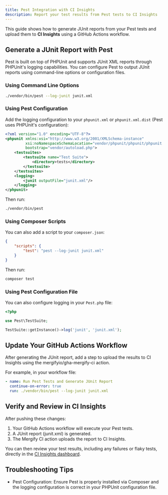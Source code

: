 ```yaml
---
title: Pest Integration with CI Insights
description: Report your test results from Pest tests to CI Insights
---
```



This guide shows how to generate JUnit reports from your Pest tests and upload
them to **CI Insights** using a GitHub Actions workflow.

## Generate a JUnit Report with Pest

Pest is built on top of PHPUnit and supports JUnit XML reports through PHPUnit's
logging capabilities. You can configure Pest to output JUnit reports using
command-line options or configuration files.

### Using Command Line Options

```bash
./vendor/bin/pest --log-junit junit.xml
```

### Using Pest Configuration

Add the logging configuration to your `phpunit.xml` or `phpunit.xml.dist` (Pest uses PHPUnit's configuration):

```xml
<?xml version="1.0" encoding="UTF-8"?>
<phpunit xmlns:xsi="http://www.w3.org/2001/XMLSchema-instance"
         xsi:noNamespaceSchemaLocation="vendor/phpunit/phpunit/phpunit.xsd"
         bootstrap="vendor/autoload.php">
    <testsuites>
        <testsuite name="Test Suite">
            <directory>tests</directory>
        </testsuite>
    </testsuites>
    <logging>
        <junit outputFile="junit.xml"/>
    </logging>
</phpunit>
```

Then run:

```bash
./vendor/bin/pest
```

### Using Composer Scripts

You can also add a script to your `composer.json`:

```json
{
    "scripts": {
        "test": "pest --log-junit junit.xml"
    }
}
```

Then run:

```bash
composer test
```

### Using Pest Configuration File

You can also configure logging in your `Pest.php` file:

```php
<?php

use Pest\TestSuite;

TestSuite::getInstance()->log('junit', 'junit.xml');
```

## Update Your GitHub Actions Workflow

<CIInsightsSetupNote />

After generating the JUnit report, add a step to upload the results to CI
Insights using the mergifyio/gha-mergify-ci action.

For example, in your workflow file:

```yaml
- name: Run Pest Tests and Generate JUnit Report
  continue-on-error: true
  run: ./vendor/bin/pest --log-junit junit.xml
```

<MergifyCIUploadStep reportPath="junit.xml" />
<MergifyCIUploadStepMatrix reportPath="junit.xml" />

<GhaMergifyCiQuarantineSetup />

## Verify and Review in CI Insights

After pushing these changes:

1. Your GitHub Actions workflow will execute your Pest tests.
2. A JUnit report (junit.xml) is generated.
3. The Mergify CI action uploads the report to CI Insights.

You can then review your test results, including any failures or flaky tests,
directly in the [CI Insights
dashboard](https://dashboard.mergify.com/ci-insights/jobs).

## Troubleshooting Tips

<ul>
  <li>
    Pest Configuration: Ensure Pest is properly installed via Composer and the logging configuration is correct in your
    PHPUnit configuration file.
  </li>

  <CommonTroubleshootingTips />
</ul>

